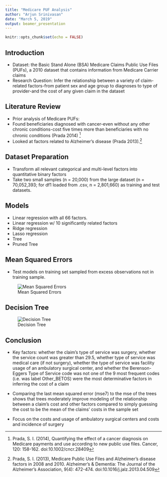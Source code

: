 ```yaml
---
title: "Medicare PUF Analysis"
author: "Arjun Srinivasan"
date: "March 5, 2019"
output: beamer_presentation
---
```


```r
knitr::opts_chunk$set(echo = FALSE)
```

## Introduction

* Dataset: the Basic Stand Alone (BSA) Medicare Claims Public Use Files (PUFs), a 2010 dataset that contains information from Medicare Carrier claims
* Research Question: Infer the relationship between a variety of claim-related factors-from patient sex and age group to diagnoses to type of provider-and the cost of any given claim in the dataset

## Literature Review

* Prior analysis of Medicare PUFs:
* Found beneficiaries diagnosed with cancer-even without any other chronic conditions-cost five times more than beneficiaries with no chronic conditions (Prada 2014) [^1]
* Looked at factors related to Alzheimer's disease (Prada 2013).[^2] 

[^1]: Prada, S. I. (2014), Quantifying the effect of a cancer diagnosis on Medicare payments and use according to new public use files. Cancer, 120: 158-162. doi:10.1002/cncr.28409  

[^2]: Prada, S. I. (2013), Medicare Public Use Files and Alzheimer's disease factors in 2008 and 2010. Alzheimer's & Dementia: The Journal of the Alzheimer's Association, 9(4): 472-474. doi:10.1016/j.jalz.2013.04.509  

## Dataset Preparation 

* Transform all relevant categorical and multi-level factors into quantitative binary factors
* Take two small samples (n = 20,000) from the large dataset (n = 70,052,393; for df1 loaded from .csv, n = 2,801,660) as training and test datasets.

## Models

* Linear regression with all 66 factors.
* Linear regression w/ 10 significantly related factors
* Ridge regression
* Lasso regression
* Tree
* Pruned Tree

## Mean Squared Errors

* Test models on training set sampled from excess observations not in training sample.  

![Mean Squared Errors](output1.png)

## Decision Tree

![Decision Tree](tree-cst.png)

## Conclusion

* Key factors: whether the claim's type of service was surgery, whether the service count was greater than 29.5, whether type of service was medical care (if not surgery), whether the type of service was facility usage of an ambulatory surgical center, and whether the Berenson-Eggers Type of Service code was not one of the 9 most frequent codes (i.e. was label Other_BETOS) were the most determinative factors in inferring the cost of a claim

* Comparing the last mean squared error (mse7) to the mse of the trees shows that trees moderately improve modeling of the relationship between a claim's cost and other factors compared to simply guessing the cost to be the mean of the claims' costs in the sample set

* Focus on the costs and usage of ambulatory surgical centers and costs and incidence of surgery
